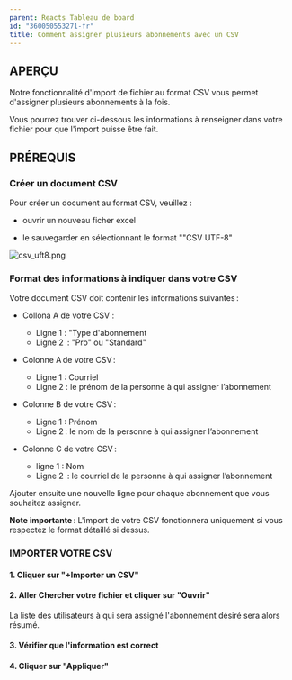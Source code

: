 ```yaml
---
parent: Reacts Tableau de board
id: "360050553271-fr"
title: Comment assigner plusieurs abonnements avec un CSV
---
```

APERÇU
------

Notre fonctionnalité d'import de fichier au format CSV vous permet d'assigner plusieurs abonnements à la fois.

Vous pourrez trouver ci-dessous les informations à renseigner dans votre fichier pour que l'import puisse être fait.

PRÉREQUIS
----------

### Créer un document CSV

Pour créer un document au format CSV, veuillez :

- ouvrir un nouveau ficher excel

- le sauvegarder en sélectionnant le format ""CSV UTF-8"

![csv_uft8.png](@assets/attachments/csv_uft8.png)

### Format des informations à indiquer dans votre CSV

Votre document CSV doit contenir les informations suivantes :

*   Collona A de votre CSV :
    *   Ligne 1 : "Type d'abonnement
    *   Ligne 2  :  "Pro" ou "Standard"
*   Colonne A de votre CSV :
    *   Ligne 1 : Courriel
    *   Ligne 2 : le prénom de la personne à qui assigner l’abonnement

*   Colonne B de votre CSV :
    *   Ligne 1 : Prénom
    *   Ligne 2 : le nom de la personne à qui assigner l’abonnement

*   Colonne C de votre CSV :
    *   ligne 1  : Nom
    *   Ligne 2  : le courriel de la personne à qui assigner l’abonnement

Ajouter ensuite une nouvelle ligne pour chaque abonnement que vous souhaitez assigner.

**Note importante** : L'import de votre CSV fonctionnera uniquement si vous respectez le format détaillé si dessus.

### IMPORTER VOTRE CSV

#### 1\. Cliquer sur "+Importer un CSV"

#### 2\. Aller Chercher votre fichier et cliquer sur "Ouvrir"

La liste  des utilisateurs à qui sera assigné l'abonnement désiré sera alors résumé.

#### 3\. Vérifier que l'information est correct

#### 4\. Cliquer sur "Appliquer"
